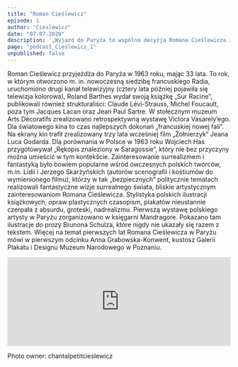 ```yaml
---
title: "Roman Cieślewicz"
episode: 1
author: "Cieslewicz"
date: "07.07.2020"
description: '„Wyjazd do Paryża to wspólna decyzja Romana Cieślewicza i jego partnerki Aliny Szapocznikow” – mówi Anna Grabowska-Konwent, kustosz Galerii Plakatu i Designu Muzeum Narodowego w Poznaniu.'
page: "podcast_Cieslewicz_1"
unpublished: false
---
```


Roman Cieślewicz przyjeżdża do Paryża w 1963 roku, mając 33 lata. To
rok, w którym otworzono m. in. nowoczesną siedzibę francuskiego Radia,
uruchomiono drugi kanał telewizyjny (cztery lata później pojawiła się
telewizja kolorowa), Roland Barthes wydał swoją książkę „Sur Racine”,
publikowali również strukturaliści: Claude Lévi-Strauss, Michel
Foucault, poza tym Jacques Lacan oraz Jean Paul Sartre. W stołecznym
muzeum Arts Décoratifs zrealizowano retrospektywną wystawę Victora
Vasarely’ego. Dla światowego kina to czas najlepszych dokonań
„francuskiej nowej fali”. Na ekrany kin trafił zrealizowany trzy lata
wcześniej film „Żołnierzyk” Jeana Luca Godarda. Dla porównania w Polsce
w 1963 roku Wojciech Has przygotowywał „Rękopis znaleziony w
Saragossie”, który nie bez przyczyny można umieścić w tym kontekście.
Zainteresowanie surrealizmem i fantastyką było bowiem popularne wśród
ówczesnych polskich twórców, m.in. Lidii i Jerzego Skarżyńskich (autorów
scenografii i kostiumów do wymienionego filmu), którzy w tak
„bezpiecznych” politycznie tematach realizowali fantastyczne wizje
surrealnego świata, bliskie artystycznym zainteresowaniom Romana
Cieślewicza. Stylistyka polskich ilustracji książkowych, opraw
plastycznych czasopism, plakatów nieustannie czerpała z absurdu,
groteski, nadrealizmu. Pierwszą wystawę polskiego artysty w Paryżu
zorganizowano w księgarni Mandragore. Pokazano tam ilustracje do prozy
Brunona Schulza, które nigdy nie ukazały się razem z tekstem. Więcej na
temat pierwszych lat Romana Cieślewicza w Paryżu mówi w pierwszym
odcinku Anna Grabowska-Konwent, kustosz Galerii Plakatu i Designu Muzeum
Narodowego w Poznaniu.

<iframe
src="https://widget.spreaker.com/player?episode_id=36862794&theme=light&playlist=false&playlist-continuous=false&autoplay=false&live-autoplay=false&chapters-image=true&episode_image_position=right&hide-logo=false&hide-likes=false&hide-comments=false&hide-sharing=false&hide-download=true"
width="100%"
height="200px"
frameborder="0"
></iframe>

Photo owner: chantalpetitcieslewicz



